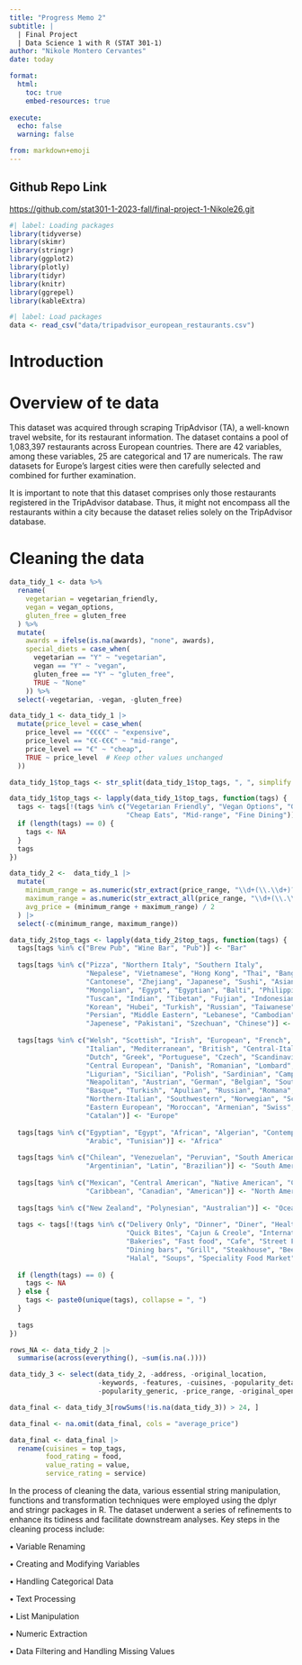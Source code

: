 ```yaml
---
title: "Progress Memo 2"
subtitle: |
  | Final Project 
  | Data Science 1 with R (STAT 301-1)
author: "Nikole Montero Cervantes"
date: today

format:
  html:
    toc: true
    embed-resources: true
    
execute:
  echo: false
  warning: false

from: markdown+emoji 
---
```


::: {.callout-tip icon=false}

## Github Repo Link

[https://github.com/stat301-1-2023-fall/final-project-1-Nikole26.git](https://github.com/stat301-1-2023-fall/final-project-1-Nikole26.git)

:::

```r
#| label: Loading packages
library(tidyverse)
library(skimr)
library(stringr)
library(ggplot2)
library(plotly)
library(tidyr)
library(knitr)
library(ggrepel)
library(kableExtra)
```

```r
#| label: Load packages
data <- read_csv("data/tripadvisor_european_restaurants.csv")
```

# Introduction



# Overview of te data

This dataset was acquired through scraping TripAdvisor (TA), a well-known travel website, for its restaurant information. The dataset contains a pool of 1,083,397 restaurants across European countries. There are 42 variables, among these variables, 25 are categorical and 17 are numericals. The raw datasets for Europe's largest cities were then carefully selected and combined for further examination.

It is important to note that this dataset comprises only those restaurants registered in the TripAdvisor database. Thus, it might not encompass all the restaurants within a city because the dataset relies solely on the TripAdvisor database.

# Cleaning the data

```r
data_tidy_1 <- data %>%
  rename(
    vegetarian = vegetarian_friendly,
    vegan = vegan_options,
    gluten_free = gluten_free
  ) %>%
  mutate(
    awards = ifelse(is.na(awards), "none", awards),
    special_diets = case_when(
      vegetarian == "Y" ~ "vegetarian",
      vegan == "Y" ~ "vegan",
      gluten_free == "Y" ~ "gluten_free",
      TRUE ~ "None"
    )) %>%
  select(-vegetarian, -vegan, -gluten_free) 

data_tidy_1 <- data_tidy_1 |>
  mutate(price_level = case_when(
    price_level == "€€€€" ~ "expensive",
    price_level == "€€-€€€" ~ "mid-range",
    price_level == "€" ~ "cheap",
    TRUE ~ price_level  # Keep other values unchanged
  ))

data_tidy_1$top_tags <- str_split(data_tidy_1$top_tags, ", ", simplify = FALSE)

data_tidy_1$top_tags <- lapply(data_tidy_1$top_tags, function(tags) {
  tags <- tags[!(tags %in% c("Vegetarian Friendly", "Vegan Options", "Gluten Free Options",
                             "Cheap Eats", "Mid-range", "Fine Dining"))]
  if (length(tags) == 0) {
    tags <- NA
  }
  tags
})

data_tidy_2 <-  data_tidy_1 |>
  mutate(
    minimum_range = as.numeric(str_extract(price_range, "\\d+(\\.\\d+)?")),
    maximum_range = as.numeric(str_extract_all(price_range, "\\d+(\\.\\d+)?") %>% sapply(function(x) x[2])),
    avg_price = (minimum_range + maximum_range) / 2
  ) |>
  select(-c(minimum_range, maximum_range))

data_tidy_2$top_tags <- lapply(data_tidy_2$top_tags, function(tags) {
  tags[tags %in% c("Brew Pub", "Wine Bar", "Pub")] <- "Bar"
  
  tags[tags %in% c("Pizza", "Northern Italy", "Southern Italy",
                   "Nepalese", "Vietnamese", "Hong Kong", "Thai", "Bangladeshi",
                   "Cantonese", "Zhejiang", "Japanese", "Sushi", "Asian",
                   "Mongolian", "Egypt", "Egyptian", "Balti", "Philippine",
                   "Tuscan", "Indian", "Tibetan", "Fujian", "Indonesian",
                   "Korean", "Hubei", "Turkish", "Russian", "Taiwanese", 
                   "Persian", "Middle Eastern", "Lebanese", "Cambodian",
                   "Japenese", "Pakistani", "Szechuan", "Chinese")] <- "Asia"
  
  tags[tags %in% c("Welsh", "Scottish", "Irish", "European", "French",
                   "Italian", "Mediterranean", "British", "Central-Italian",
                   "Dutch", "Greek", "Portuguese", "Czech", "Scandinavian", 
                   "Central European", "Danish", "Romanian", "Lombard",
                   "Ligurian", "Sicilian", "Polish", "Sardinian", "Campania",
                   "Neapolitan", "Austrian", "German", "Belgian", "Southern-Italian",
                   "Basque", "Turkish", "Apulian", "Russian", "Romana",
                   "Northern-Italian", "Southwestern", "Norwegian", "Scandinavian",
                   "Eastern European", "Moroccan", "Armenian", "Swiss", "Spanish",
                   "Catalan")] <- "Europe"
  
  tags[tags %in% c("Egyptian", "Egypt", "African", "Algerian", "Contemporary",
                   "Arabic", "Tunisian")] <- "Africa"
  
  tags[tags %in% c("Chilean", "Venezuelan", "Peruvian", "South American",
                   "Argentinian", "Latin", "Brazilian")] <- "South America"
  
  tags[tags %in% c("Mexican", "Central American", "Native American", "Cuban", "Latin",
                   "Caribbean", "Canadian", "American")] <- "North America"
  
  tags[tags %in% c("New Zealand", "Polynesian", "Australian")] <- "Oceania"
  
  tags <- tags[!(tags %in% c("Delivery Only", "Dinner", "Diner", "Healthy", "Barbecue", "Caucasian",
                             "Quick Bites", "Cajun & Creole", "International", "Deli", "Dessert",
                             "Bakeries", "Fast food", "Cafe", "Street Food", "Seafood", "Gastropub", 
                             "Dining bars", "Grill", "Steakhouse", "Beer restaurants",
                             "Halal", "Soups", "Speciality Food Market"))]
  
  if (length(tags) == 0) {
    tags <- NA
  } else {
    tags <- paste0(unique(tags), collapse = ", ")
  }
  
  tags
})

rows_NA <- data_tidy_2 |>
  summarise(across(everything(), ~sum(is.na(.))))

data_tidy_3 <- select(data_tidy_2, -address, -original_location, 
                      -keywords, -features, -cuisines, -popularity_detailed, 
                      -popularity_generic, -price_range, -original_open_hours)

data_final <- data_tidy_3[rowSums(!is.na(data_tidy_3)) > 24, ]

data_final <- na.omit(data_final, cols = "average_price")

data_final <- data_final |>
  rename(cuisines = top_tags,
         food_rating = food,
         value_rating = value,
         service_rating = service)
```

In the process of cleaning the data, various essential string manipulation, functions and transformation techniques were employed using the dplyr and stringr packages in R. The dataset underwent a series of refinements to enhance its tidiness and facilitate downstream analyses. Key steps in the cleaning process include:

• Variable Renaming

• Creating and Modifying Variables

• Handling Categorical Data

• Text Processing

• List Manipulation

• Numeric Extraction

• Data Filtering and Handling Missing Values


